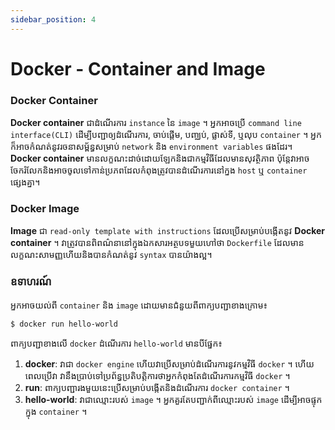 ```yaml
---
sidebar_position: 4
---
```


# Docker - Container and Image

### Docker Container

**Docker container** ជាដំណើរការ `instance` នៃ `image` ។ អ្នកអាចប្រើ `command line interface(CLI)` ដើម្បីបញ្ជាឲ្យដំណើរការ, ចាប់ផ្តើម​, បញ្ឈប់, ផ្លាស់ទី, ឬលុប `container` ។ អ្នកក៏អាចកំណត់នូវរចនាសម្ព័ន្ធសម្រាប់ `network` និង `environment variables` ផងដែរ។ **Docker container** មានលក្ខណះដាច់ដោយឡែកនិងជាកម្មវិធីដែលមានសុវត្ថិភាព ប៉ុន្តែវាអាចចែករំលែកនិងអាចចូលទៅកាន់ប្រភពដែលកំពុងត្រូវបានដំណើរការនៅក្នង `host` ឬ `container` ផ្សេងគ្នា។

### Docker Image

**Image** ជា `read-only template with instructions` ដែលប្រើសម្រាប់បង្កើតនូវ **Docker container** ។ វាត្រូវបានពិពណ៌នានៅក្នុងឯកសារអត្ថបទមួយហៅថា `Dockerfile` ដែលមានលក្ខណះសាមញ្ញហើយនិងបានកំណត់នូវ `syntax` បានយ៉ាងល្អ។

### ឧទាហរណ៍

អ្នកអាចយល់ពី `container` និង `image` ដោយមានជំនួយពីពាក្យបញ្ជាខាងក្រោម៖

```shell
$ docker run hello-world
```

ពាក្យបញ្ជាខាងលើ `docker` ដំណើរការ `hello-world` មានបីផ្នែក៖

1. **docker**: វាជា `docker engine` ហើយវាប្រើសម្រាប់ដំណើរការនូវកម្មវិធី `docker` ។​ ហើយពេលប្រើវា វានឹងប្រាប់ទៅប្រព័ន្ធប្រតិបត្តិការថាអ្នកកំពុងតែដំណើរការកម្មវិធី `docker` ។
2. **run**: ពាក្យបញ្ជារងមួយនេះប្រើសម្រាប់បង្កើតនិងដំណើរការ `docker container` ។
3. **hello-world**: វាជាឈ្មោះរបស់ `image` ។ អ្នកគួរតែបញ្ជាក់ពីឈ្មោះរបស់ `image` ដើម្បីអាចផ្ទុកក្នុង `container` ។
